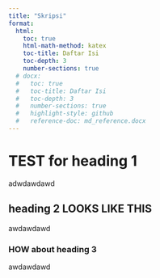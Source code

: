 ```yaml
---
title: "Skripsi"
format:
  html:
    toc: true
    html-math-method: katex
    toc-title: Daftar Isi
    toc-depth: 3
    number-sections: true
  # docx:
  #   toc: true
  #   toc-title: Daftar Isi
  #   toc-depth: 3
  #   number-sections: true
  #   highlight-style: github
  #   reference-doc: md_reference.docx
---
```


# TEST for heading 1

adwdawdawd


## heading 2 LOOKS LIKE THIS {.unnumbered}

awdawdawd



### HOW about heading 3

awdawdawd
